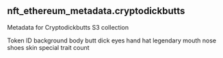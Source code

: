 ## nft_ethereum_metadata.cryptodickbutts 
Metadata for Cryptodickbutts S3 collection 


<ParamField path="token_id">
Token ID
</ParamField>
<ParamField path="background">
background
</ParamField>
<ParamField path="body">
body
</ParamField>
<ParamField path="butt">
butt
</ParamField>
<ParamField path="dick">
dick
</ParamField>
<ParamField path="eyes">
eyes
</ParamField>
<ParamField path="hand">
hand
</ParamField>
<ParamField path="hat">
hat
</ParamField>
<ParamField path="legendary">
legendary
</ParamField>
<ParamField path="mouth">
mouth
</ParamField>
<ParamField path="nose">
nose
</ParamField>
<ParamField path="shoes">
shoes
</ParamField>
<ParamField path="skin">
skin
</ParamField>
<ParamField path="special">
special
</ParamField>
<ParamField path="trait_count">
trait count
</ParamField>
